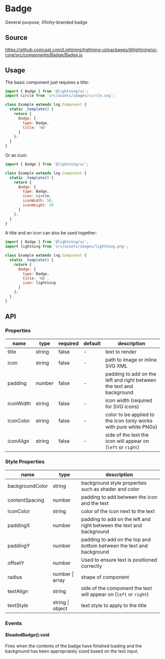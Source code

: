 
# Badge

General purpose, Xfinity-branded badge

## Source

https://github.comcast.com/Lightning/lightning-ui/packages/@lightning/ui-core/src/components/Badge/Badge.js

## Usage

The basic component just requires a title:

```js
import { Badge } from '@lightning/ui';
import circle from 'src/assets/images/circle.svg';

class Example extends lng.Component {
  static _template() {
    return {
      Badge: {
        type: Badge,
        title: 'HD'
      }
    };
  }
}
```

<Canvas>
  <Story id="text-badge--text" />
</Canvas>

Or an icon:

```js
import { Badge } from '@lightning/ui';

class Example extends lng.Component {
  static _template() {
    return {
      Badge: {
        type: Badge,
        icon: circle,
        iconWidth: 50,
        iconHeight: 50
      }
    };
  }
}
```

<Canvas>
  <Story id="metadata-badge--icon-png" />
</Canvas>

A title and an icon can also be used together:

```js
import { Badge } from '@lightning/ui';
import lightning from 'src/assets/images/lightning.png';

class Example extends lng.Component {
  static _template() {
    return {
      Badge: {
        type: Badge,
        title: 'HD',
        icon: lightning
      }
    };
  }
}
```

<Canvas>
  <Story id="text-badge--text-with-icon" />
</Canvas>

## API

### Properties

| name      | type   | required | default | description                                                          |
| --------- | ------ | -------- | ------- | -------------------------------------------------------------------- |
| title     | string | false    | -       | text to render                                                       |
| icon      | string | false    | -       | path to image or inline SVG XML                                      |
| padding   | number | false    | -       | padding to add on the left and right between the text and background |
| iconWidth | string | false    | -       | icon width (required for SVG icons)                                  |
| iconColor | string | false    | -       | color to be applied to the icon (only works with pure white PNGs)    |
| iconAlign | string | false    | -       | side of the text the icon will appear on (`left` or `right`)         |

### Style Properties

| name            | type             | description                                                          |
| --------------- | ---------------- | -------------------------------------------------------------------- |
| backgroundColor | string           | background style properties such as shader and color                 |
| contentSpacing  | number           | padding to add between the icon and the text                         |
| iconColor       | string           | color of the icon next to the text                                   |
| paddingX        | number           | padding to add on the left and right between the text and background |
| paddingY        | number           | padding to add on the top and bottom between the text and background |
| offsetY         | number           | Used to ensure text is positioned correctly                          |
| radius          | number \| array  | shape of component                                                   |
| textAlign       | string           | side of the component the text will appear on (`left` or `right`)    |
| textStyle       | string \| object | text style to apply to the title                                     |

### Events

#### $loadedBadge():void

Fires when the contents of the badge have finished loading and the background has been appropriately sized based on the text input.
